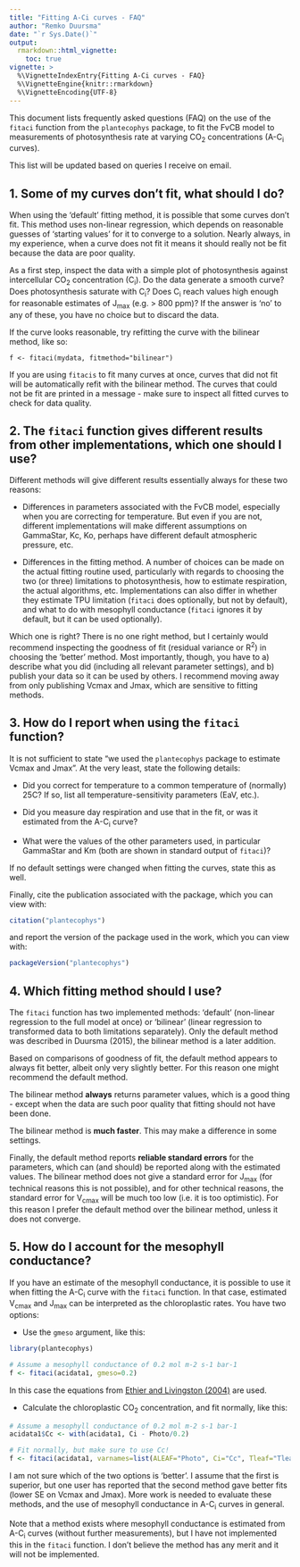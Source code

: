 ---
title: "Fitting A-Ci curves - FAQ"
author: "Remko Duursma"
date: "`r Sys.Date()`"
output: 
  rmarkdown::html_vignette:
    toc: true
vignette: >
  %\VignetteIndexEntry{Fitting A-Ci curves - FAQ}
  %\VignetteEngine{knitr::rmarkdown}
  %\VignetteEncoding{UTF-8}
---


This document lists frequently asked questions (FAQ) on the use of the `fitaci` function from the `plantecophys` package, to fit the FvCB model to measurements of photosynthesis rate at varying CO~2~ concentrations (A-C~i~ curves).

This list will be updated based on queries I receive on email. 


## 1. Some of my curves don't fit, what should I do?

When using the 'default' fitting method, it is possible that some curves don't fit. This method uses non-linear regression, which depends on reasonable guesses of 'starting values' for it to converge to a solution. Nearly always, in my experience, when a curve does not fit it means it should really not be fit because the data are poor quality.

As a first step, inspect the data with a simple plot of photosynthesis against intercellular CO~2~ concentration (C~i~). Do the data generate a smooth curve? Does photosynthesis saturate with C~i~? Does C~i~ reach values high enough for reasonable estimates of J~max~ (e.g. > 800 ppm)? If the answer is 'no' to any of these, you have no choice but to discard the data.

If the curve looks reasonable, try refitting the curve with the bilinear method, like so:

```
f <- fitaci(mydata, fitmethod="bilinear")
```

If you are using `fitacis` to fit many curves at once, curves that did not fit will be automatically refit with the bilinear method. The curves that could not be fit are printed in a message - make sure to inspect all fitted curves to check for data quality.  


## 2. The `fitaci` function gives different results from other implementations, which one should I use?

Different methods will give different results essentially always for these two reasons:

- Differences in parameters associated with the FvCB model, especially when you are correcting for temperature. But even if you are not, different implementations will make different assumptions on GammaStar, Kc, Ko, perhaps have different default atmospheric pressure, etc.

- Differences in the fitting method. A number of choices can be made on the actual fitting routine used, particularly with regards to choosing the two (or three) limitations to photosynthesis, how to estimate respiration, the actual algorithms, etc. Implementations can also differ in whether they estimate TPU limitation (`fitaci` does optionally, but not by default), and what to do with mesophyll conductance (`fitaci` ignores it by default, but it can be used optionally).


Which one is right? There is no one right method, but I certainly would recommend inspecting the goodness of fit (residual variance or R^2^) in choosing the 'better' method. Most importantly, though, you have to a) describe what you did (including all relevant parameter settings), and b) publish your data so it can be used by others. I recommend moving away from only publishing Vcmax and Jmax, which are sensitive to fitting methods.


## 3. How do I report when using the `fitaci` function?

It is not sufficient to state "we used the `plantecophys` package to estimate Vcmax and Jmax". At the very least, state the following details:

- Did you correct for temperature to a common temperature of (normally) 25C? If so, list all temperature-sensitivity parameters (EaV, etc.).

- Did you measure day respiration and use that in the fit, or was it estimated from the A-C~i~ curve?

- What were the values of the other parameters used, in particular GammaStar and Km (both are shown in standard output of `fitaci`)?

If no default settings were changed when fitting the curves, state this as well.

Finally, cite the publication associated with the package, which you can view with:

```{r eval=FALSE}
citation("plantecophys")
```

and report the version of the package used in the work, which you can view with:

```{r}
packageVersion("plantecophys")
```


## 4. Which fitting method should I use?


The `fitaci` function has two implemented methods: 'default' (non-linear regression to the full model at once) or 'bilinear' (linear regression to transformed data to both limitations separately). Only the default method was described in Duursma (2015), the bilinear method is a later addition.

Based on comparisons of goodness of fit, the default method appears to always fit better, albeit only very slightly better. For this reason one might recommend the default method.

The bilinear method **always** returns parameter values, which is a good thing - except when the data are such poor quality that fitting should not have been done. 

The bilinear method is **much faster**. This may make a difference in some settings.

Finally, the default method reports **reliable standard errors** for the parameters, which can (and should) be reported along with the estimated values. The bilinear method does not give a standard error for J~max~ (for technical reasons this is not possible), and for other technical reasons, the standard error for V~cmax~ will be much too low (i.e. it is too optimistic). For this reason I prefer the default method over the bilinear method, unless it does not converge.

## 5. How do I account for the mesophyll conductance?

If you have an estimate of the mesophyll conductance, it is possible to use it when fitting the A-C~i~ curve with the `fitaci` function. In that case, estimated V~cmax~ and J~max~ can be interpreted as the chloroplastic rates. You have two options:

- Use the `gmeso` argument, like this:

```{r}
library(plantecophys)

# Assume a mesophyll conductance of 0.2 mol m-2 s-1 bar-1
f <- fitaci(acidata1, gmeso=0.2)
```

In this case the equations from [Ethier and Livingston (2004)](https://onlinelibrary.wiley.com/doi/full/10.1111/j.1365-3040.2004.01140.x) are used.

- Calculate the chloroplastic CO~2~ concentration, and fit normally, like this:

```{r}
# Assume a mesophyll conductance of 0.2 mol m-2 s-1 bar-1
acidata1$Cc <- with(acidata1, Ci - Photo/0.2)

# Fit normally, but make sure to use Cc!
f <- fitaci(acidata1, varnames=list(ALEAF="Photo", Ci="Cc", Tleaf="Tleaf", PPFD="PARi"))
```


I am not sure which of the two options is 'better'. I assume that the first is superior, but one user has reported that the second method gave better fits (lower SE on Vcmax and Jmax). More work is needed to evaluate these methods, and the use of mesophyll conductance in A-C~i~ curves in general.

Note that a method exists where mesophyll conductance is estimated from A-C~i~ curves (without further measurements), but I have not implemented this in the `fitaci` function. I don't believe the method has any merit and it will not be implemented.










